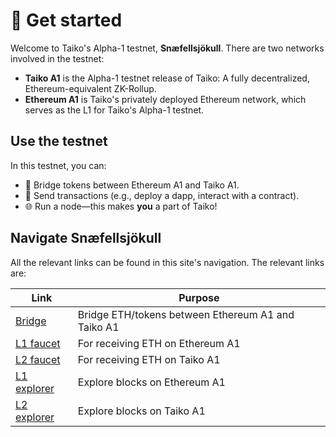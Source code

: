 # 👋 Get started

Welcome to Taiko's Alpha-1 testnet, **Snæfellsjökull**. There are two networks involved in the testnet:

- **Taiko A1** is the Alpha-1 testnet release of Taiko: A fully decentralized, Ethereum-equivalent ZK-Rollup.
- **Ethereum A1** is Taiko's privately deployed Ethereum network, which serves as the L1 for Taiko's Alpha-1 testnet.

## Use the testnet

In this testnet, you can:

- 🌉 Bridge tokens between Ethereum A1 and Taiko A1.
- 🤝 Send transactions (e.g., deploy a dapp, interact with a contract).
- 🌐 Run a node—this makes **you** a part of Taiko!

## Navigate Snæfellsjökull

All the relevant links can be found in this site's navigation. The relevant links are:

| Link                                            | Purpose                                            |
| ----------------------------------------------- | -------------------------------------------------- |
| [Bridge](https://bridge.a1.taiko.xyz/)          | Bridge ETH/tokens between Ethereum A1 and Taiko A1 |
| [L1 faucet](https://l1faucet.a1.taiko.xyz/)     | For receiving ETH on Ethereum A1                   |
| [L2 faucet](https://l2faucet.a1.taiko.xyz/)     | For receiving ETH on Taiko A1                      |
| [L1 explorer](https://l1explorer.a1.taiko.xyz/) | Explore blocks on Ethereum A1                      |
| [L2 explorer](https://l2explorer.a1.taiko.xyz/) | Explore blocks on Taiko A1                         |
